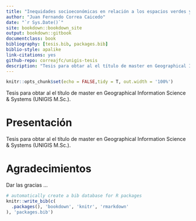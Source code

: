 ```yaml
--- 
title: "Inequidades socioeconómicas en relación a los espacios verdes y cobertura de copa: un enfoque espacial aplicado a la ciudad de Cali, Colombia. "
author: "Juan Fernando Correa Caicedo"
date: "`r Sys.Date()`"
site: bookdown::bookdown_site
output: bookdown::gitbook
documentclass: book
bibliography: [tesis.bib, packages.bib]
biblio-style: apalike
link-citations: yes
github-repo: correajfc/unigis-tesis
description: "Tesis para obtar al el título de master en Geographical Information Science & Systems (UNIGIS M.Sc.)."
---
```

```r
knitr::opts_chunk$set(echo = FALSE,tidy = T, out.width = '100%')
```

Tesis para obtar al el título de master en Geographical Information Science & Systems (UNIGIS M.Sc.).

# Presentación {-}

Tesis para obtar al el título de master en Geographical Information Science & Systems (UNIGIS M.Sc.).

# Agradecimientos {-}

Dar las gracias ...

```r
# automatically create a bib database for R packages
knitr::write_bib(c(
  .packages(), 'bookdown', 'knitr', 'rmarkdown'
), 'packages.bib')
```